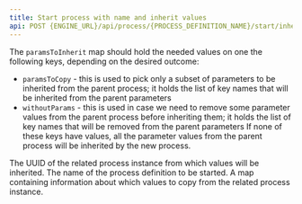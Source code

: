 ```yaml
---
title: Start process with name and inherit values 
api: POST {ENGINE_URL}/api/process/{PROCESS_DEFINITION_NAME}/start/inheritFrom/{RELATED_PROCESS_INSTANCE_UUID}
---
```


The `paramsToInherit` map should hold the needed values on one the following keys, depending on the desired outcome:

* `paramsToCopy` - this is used to pick only a subset of parameters to be inherited from the parent process; it holds the list of key names that will be inherited from the parent parameters
* `withoutParams` - this is used in case we need to remove some parameter values from the parent process before inheriting them; it holds the list of key names that will be removed from the parent parameters
If none of these keys have values, all the parameter values from the parent process will be inherited by the new process.

<ParamField path="RELATED_PROCESS_INSTANCE_UUID" type="string" required>
  The UUID of the related process instance from which values will be inherited.
</ParamField>

<ParamField path="PROCESS_DEFINITION_NAME" type="string" required>
  The name of the process definition to be started.
</ParamField>

<ParamField body="paramsToInherit" type="string" required>
  A map containing information about which values to copy from the related process instance.
</ParamField>
